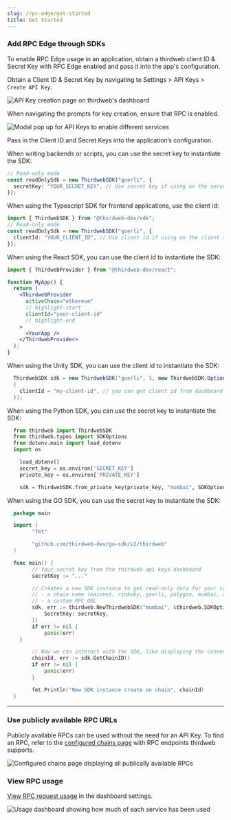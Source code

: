 ```yaml
---
slug: /rpc-edge/get-started
title: Get Started
---
```



### Add RPC Edge through SDKs

To enable RPC Edge usage in an application, obtain a thirdweb client ID & Secret Key with RPC Edge enabled and pass it into the app's configuration.

Obtain a Client ID & Secret Key by navigating to Settings > API Keys > `Create API Key`.

![API Key creation page on thirdweb's dashboard](./assets/api-key.png)

When navigating the prompts for key creation, ensure that RPC is enabled.

![Modal pop up for API Keys to enable different services](./assets/enable-services.png)

Pass in the Client ID and Secret Keys into the application’s configuration.

<Tabs>
  <TabItem value="Typescript" label="Typescript" default>

When writing backends or scripts, you can use the secret key to instantiate the SDK:

```ts
// Read-only mode
const readOnlySdk = new ThirdwebSDK("goerli", {
  secretKey: "YOUR_SECRET_KEY", // Use secret key if using on the server, get it from dashboard settings
});
```

When using the Typescript SDK for frontend applications, use the client id:

```ts
import { ThirdwebSDK } from "@thirdweb-dev/sdk";
// Read-only mode
const readOnlySdk = new ThirdwebSDK("goerli", {
  clientId: "YOUR_CLIENT_ID", // Use client id if using on the client side, get it from dashboard settings
});
```

  </TabItem>
  <TabItem value="React" label="React">

When using the React SDK, you can use the client id to instantiate the SDK:

```jsx
import { ThirdwebProvider } from "@thirdweb-dev/react";

function MyApp() {
  return (
    <ThirdwebProvider
      activeChain="ethereum"
      // highlight-start
      clientId="your-client-id"
      // highlight-end
    >
      <YourApp />
    </ThirdwebProvider>
  );
}
```

  </TabItem>
  <TabItem value="Unity" label="Unity">

When using the Unity SDK, you can use the client id to instantiate the SDK:

```csharp
  ThirdwebSDK sdk = new ThirdwebSDK("goerli", 5, new ThirdwebSDK.Options()
  {
    clientId = "my-client-id", // you can get client id from dashboard settings
  });
```

  </TabItem>
  <TabItem value="Python" label="Python">

When using the Python SDK, you can use the secret key to instantiate the SDK:

```python
  from thirdweb import ThirdwebSDK
  from thirdweb.types import SDKOptions
  from dotenv.main import load_dotenv
  import os

    load_dotenv()
    secret_key = os.environ['SECRET_KEY']
    private_key = os.environ['PRIVATE_KEY']

    sdk = ThirdwebSDK.from_private_key(private_key, "mumbai", SDKOptions(secret_key=secret_key))
```

  </TabItem>
  <TabItem value="GO" label="GO">

When using the GO SDK, you can use the secret key to instantiate the SDK:

```go
  package main

  import (
	    "fmt"

	    "github.com/thirdweb-dev/go-sdk/v2/thirdweb"
  )

  func main() {
	    // Your secret key from the thirdweb api keys dashboard
	    secretKey := "..."

	    // Creates a new SDK instance to get read-only data for your contracts, you can pass:
	    // - a chain name (mainnet, rinkeby, goerli, polygon, mumbai, avalanche, fantom)
	    // - a custom RPC URL
	    sdk, err := thirdweb.NewThirdwebSDK("mumbai", &thirdweb.SDKOptions{
		    SecretKey: secretKey,
	    })
	    if err != nil {
		    panic(err)
    }

	    // Now we can interact with the SDK, like displaying the connected chain ID
	    chainId, err := sdk.GetChainID()
	    if err != nil {
		    panic(err)
	    }

	    fmt.Println("New SDK instance create on chain", chainId)
  }
```

  </TabItem>
</Tabs>

---

### Use publicly available RPC URLs

Publicly available RPCs can be used without the need for an API Key. To find an RPC, refer to the [configured chains page](https://thirdweb.com/dashboard/infrastructure/rpc-edge) with RPC endpoints thirdweb supports.

![Configured chains page displaying all publically available RPCs](./assets/public-rpcs.png)

### View RPC usage

[View RPC request usage](https://thirdweb.com/dashboard/settings/usage) in the dashboard settings.

![Usage dashboard showing how much of each service has been used](./assets/usage-dashboard.png)
